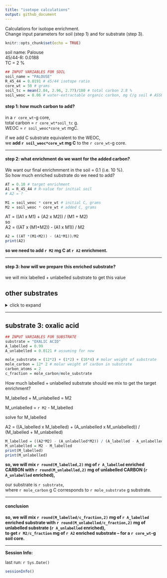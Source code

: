 ```yaml
---
title: "isotope calculations"
output: github_document
---
```

Calculations for isotope enrichment.  
Change input parameters for soil (step 1) and for substrate (step 3). 

```r
knitr::opts_chunk$set(echo = TRUE)
```

soil name: Palouse  
45/44-R: 0.0188  
TC = 2 %  



```r
## INPUT VARIABLES FOR SOIL 
soil_name = "PALOUSE"
R_45_44 = 0.0191 # 45/44 isotope ratio
core_wt = 50 # grams
soil_tc = mean(2.84, 2.96, 2.77)/100 # total carbon 2.8 %
soil_weoc = 0.06 # water-extractable organic carbon, mg C/g soil # ASSUMING FOR NOW
```

#### step 1: how much carbon to add?

in a `r core_wt`-g core,  
total carbon = `r core_wt*soil_tc` g.  
WEOC =  `r soil_weoc*core_wt` mgC.  

if we add C substrate equivalent to the WEOC,  
we **add `r soil_weoc*core_wt` mg C** to the `r core_wt`-g core.

---

#### step 2: what enrichment do we want for the added carbon?
We want our final enrichmment in the soil = 0.1 (i.e. 10 %).  
So how much enriched substrate do we need to add?  
```r
AT = 0.10 # target enrichment
A1 = R_45_44 # R-value for initial soil
# A2 = ?

M1 = soil_weoc * core_wt # initial C, grams
M2 = soil_weoc * core_wt # added C, grams
```

AT = ((A1 x M1) + (A2 x M2)) / (M1 + M2)  
so  
A2  = ((AT x (M1+M2)) - (A1 x M1)) / M2  
```r
A2 = ((AT *(M1+M2)) - (A1*M1))/M2
print(A2)
```

**so we need to add `r M2` mg C at `r A2` enrichment.**

---

#### step 3: how will we prepare this enriched substrate?

we will mix labelled + unlabelled substrate to get this value


## other substrates

<details>
  <summary>click to expand</summary>
  
### substrate 1: dextrose

```r
## INPUT VARIABLES FOR SUBSTRATE
substrate = "DEXTROSE"
A_labelled = 0.99
A_unlabelled = 0.0191 # assuming for now

mole_substrate = (12*6) + (1*12) + (16*6) # molar weight of substrate
mole_carbon = 12* 6 # molar weight of carbon in substrate
carbon_atoms = 6
c_fraction = mole_carbon/mole_substrate
```

How much labelled + unlabelled substrate should we mix to get the target enrichment?

M_labelled + M_unlabelled = M2  

M_unlabelled = `r M2` - M_labelled  

solve for M_labelled

A2 = ((A_labelled x M_labelled) + (A_unlabelled x M_unlabelled)) / (M_labelled + M_unlabelled)  
```r
M_labelled = ((A2*M2) - (A_unlabelled*M2)) / (A_labelled - A_unlabelled)
M_unlabelled = M2 - M_labelled
print(M_labelled)
print(M_unlabelled)
```

**so, we will mix `r round(M_labelled,2)` mg of `r A_labelled` enriched CARBON with `r round(M_unlabelled,2)` mg of unlabelled CARBON (`r A_unlabelled` enriched),**  

our substrate is `r substrate`,  
where `r mole_carbon` g C corresponds to `r mole_substrate` g substrate.  

---  

#### conclusion
**so, we will mix `r round(M_labelled/c_fraction,2)` mg of `r A_labelled` enriched substrate with `r round(M_unlabelled/c_fraction,2)` mg of unlabelled substrate (`r A_unlabelled` enriched),**  
**to get `r M2/c_fraction` mg of `r A2` enriched substrate -- for a `r core_wt`-g soil core.**

---

### substrate 2: salicylic acid

```r
## INPUT VARIABLES FOR SUBSTRATE
substrate = "SALICYLIC ACID"
A_labelled = 0.99
A_unlabelled = 0.0191 # assuming for now

mole_substrate = (12*7) + (1*6) + (16*3) # molar weight of substrate
mole_carbon = 12* 7 # molar weight of carbon in substrate
carbon_atoms = 7
c_fraction = mole_carbon/mole_substrate
```

How much labelled + unlabelled substrate should we mix to get the target enrichment?

M_labelled + M_unlabelled = M2  

M_unlabelled = `r M2` - M_labelled  

solve for M_labelled

A2 = ((A_labelled x M_labelled) + (A_unlabelled x M_unlabelled)) / (M_labelled + M_unlabelled)  
```r
M_labelled = ((A2*M2) - (A_unlabelled*M2)) / (A_labelled - A_unlabelled)
M_unlabelled = M2 - M_labelled
print(M_labelled)
print(M_unlabelled)
```

**so, we will mix `r round(M_labelled,2)` mg of `r A_labelled` enriched CARBON with `r round(M_unlabelled,2)` mg of unlabelled CARBON (`r A_unlabelled` enriched),**  

our substrate is `r substrate`,  
where `r mole_carbon` g C corresponds to `r mole_substrate` g substrate.  

---  

#### conclusion
**so, we will mix `r round(M_labelled/c_fraction,2)` mg of `r A_labelled` enriched substrate with `r round(M_unlabelled/c_fraction,2)` mg of unlabelled substrate (`r A_unlabelled` enriched),**  
**to get `r M2/c_fraction` mg of `r A2` enriched substrate -- for a `r core_wt`-g soil core.**


---


</details>


---

## substrate 3: oxalic acid

```r
## INPUT VARIABLES FOR SUBSTRATE
substrate = "OXALIC ACID"
A_labelled = 0.99
A_unlabelled = 0.0121 # assuming for now

mole_substrate = (12*2) + (1*2) + (16*4) # molar weight of substrate
mole_carbon = 12* 2 # molar weight of carbon in substrate
carbon_atoms = 2
c_fraction = mole_carbon/mole_substrate
```

How much labelled + unlabelled substrate should we mix to get the target enrichment?

M_labelled + M_unlabelled = M2  

M_unlabelled = `r M2` - M_labelled  

solve for M_labelled

A2 = ((A_labelled x M_labelled) + (A_unlabelled x M_unlabelled)) / (M_labelled + M_unlabelled)  
```r
M_labelled = ((A2*M2) - (A_unlabelled*M2)) / (A_labelled - A_unlabelled)
M_unlabelled = M2 - M_labelled
print(M_labelled)
print(M_unlabelled)
```

**so, we will mix `r round(M_labelled,2)` mg of `r A_labelled` enriched CARBON with `r round(M_unlabelled,2)` mg of unlabelled CARBON (`r A_unlabelled` enriched),**  

our substrate is `r substrate`,  
where `r mole_carbon` g C corresponds to `r mole_substrate` g substrate.  

---  

#### conclusion
**so, we will mix `r round(M_labelled/c_fraction,2)` mg of `r A_labelled` enriched substrate with `r round(M_unlabelled/c_fraction,2)` mg of unlabelled substrate (`r A_unlabelled` enriched),**  
**to get `r M2/c_fraction` mg of `r A2` enriched substrate -- for a `r core_wt`-g soil core.**


----

**Session Info:**  

last run: `r Sys.Date()`  

```r
sessionInfo()

```

